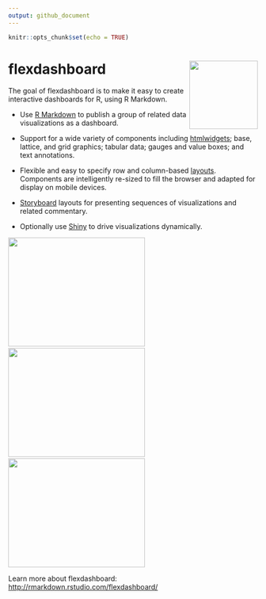 ```yaml
---
output: github_document
---
```


<!-- README.md is generated from README.Rmd. Please edit that file -->

```r
knitr::opts_chunk$set(echo = TRUE)
```

# flexdashboard <a href='https://flexdashboard.rmarkdown.io'><img src='man/figures/logo.png' align="right" height="138.5" /></a>

The goal of flexdashboard is to make it easy to create interactive dashboards for R, using R Markdown.

* Use [R Markdown](http://rmarkdown.rstudio.com) to publish a group of related data visualizations as a dashboard.

* Support for a wide variety of components including [htmlwidgets](http://www.htmlwidgets.org); base, lattice, and grid graphics; tabular data; gauges and value boxes; and text annotations.

* Flexible and easy to specify row and column-based [layouts](http://rmarkdown.rstudio.com/flexdashboard/layouts.html). Components are intelligently re-sized to fill the browser and adapted for display on mobile devices.

* [Storyboard](http://rmarkdown.rstudio.com/flexdashboard/using.html#storyboards) layouts for presenting sequences of visualizations and related commentary.

* Optionally use [Shiny](http://shiny.rstudio.com) to drive visualizations dynamically.



<a href="https://beta.rstudioconnect.com/jjallaire/htmlwidgets-d3heatmap/"><img src="http://rmarkdown.rstudio.com/flexdashboard/images/htmlwidgets-d3heatmap.png" width=276 height=220></img></a>&nbsp;&nbsp;&nbsp;<a href="https://beta.rstudioconnect.com/jjallaire/htmlwidgets-ggplotly-geoms/"><img src="http://rmarkdown.rstudio.com/flexdashboard/images/plotly.png" width=276 height=220></img></a>&nbsp;&nbsp;&nbsp;<a href="https://jjallaire.shinyapps.io/shiny-biclust/"><img src="http://rmarkdown.rstudio.com/flexdashboard/images/shiny-biclust.png" width=276 height=220></img></a>

Learn more about flexdashboard: <http://rmarkdown.rstudio.com/flexdashboard/>
